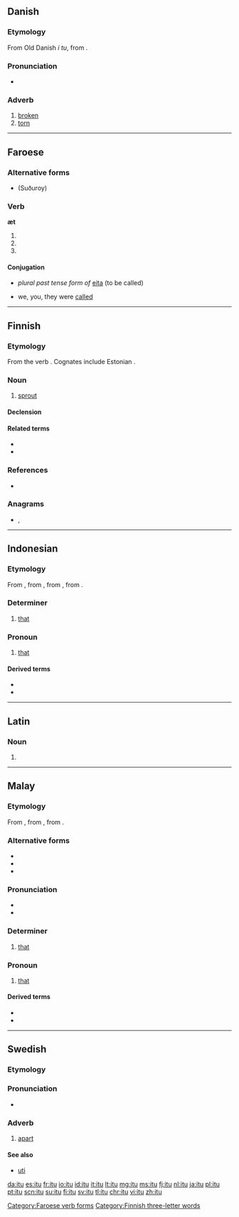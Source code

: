 {{also|ITU}}
==Danish==

===Etymology===
From Old Danish ''i tu'', from {{etyl|non|da}} {{m|da|í tvau||in two}}.

===Pronunciation===
* {{IPA|/ituː/|[iˈtˢuːˀ]|lang=da}}

===Adverb===
{{da-adv}}

# [[broken]]
# [[torn]]

----

==Faroese==

===Alternative forms===
* {{l|fo|hitu}} (Suðuroy)

===Verb===
'''æt'''

# {{form of|first-person plural past tense|eita|lang=fo}}
# {{form of|second-person plural past tense|eita|lang=fo}}
# {{form of|third-person plural past tense|eita|lang=fo}}

====Conjugation====
{{fo-conj-eita}}

* ''plural past tense form of'' [[eita]] (to be called)

* we, you, they were [[called]]

[[Category:Faroese verb forms]]

----

==Finnish==

===Etymology===
From the verb {{m|fi|itää}}. Cognates include Estonian {{m|et|idu}}.

===Noun===
{{fi-noun}}

# [[sprout]]

====Declension====
{{fi-decl-valo|i|t|d|u|a}}

====Related terms====
* {{l|fi|idättää}}
* {{l|fi|itää}}

===References===
* {{R:Hakkinen 2005}}

===Anagrams===
* {{l|fi|tiu}}, {{l|fi|uit}}

[[Category:Finnish three-letter words]]

----

==Indonesian==

===Etymology===
From {{etyl|ms|id}} {{m|ms|itu}}, from {{etyl|poz-mly-pro|id}} {{m|poz-mly-pro|*(i)tu(ʔ)}}, from {{etyl|poz-pro|id}} {{m|poz-pro|*(i-)tu}}, from {{etyl|map-pro|id}} {{m|map-pro|*(i-)Cu}}.

===Determiner===
{{head|id|determiner}}

# [[that]] {{gloss|what is being indicated}}

===Pronoun===
{{head|id|pronoun}}

# [[that]] {{gloss|that thing}}

====Derived terms====
* {{l|id|situ|gloss={{l|en|there}}}}
* {{l|id|yang itu|gloss={{l|en|that one}}}}

----

==Latin==

===Noun===
{{la-noun-form|itū}}

# {{inflection of|itus||abl|s|lang=la}}

----

==Malay==

===Etymology===
From {{etyl|poz-mly-pro|ms}} {{m|poz-mly-pro|*(i)tu(ʔ)}}, from {{etyl|poz-pro|ms}} {{m|poz-pro|*(i-)tu}}, from {{etyl|map-pro|ms}} {{m|map-pro|*(i-)Cu}}.

===Alternative forms===
* {{l|ms|tu}}
* {{l|ms|ايت|sc=Arab}}
* {{l|ms|تو|sc=Arab}}

===Pronunciation===
* {{IPA|/itu/|lang=ms}}
* {{rhymes|itu|tu|u|lang=ms}}

===Determiner===
{{head|ms|determiner}}

# [[that]] {{gloss|what is being indicated}}

===Pronoun===
{{head|ms|pronoun}}

# [[that]] {{gloss|that thing}}

====Derived terms====
* {{l|ms|situ|gloss={{l|en|there}}}}
* {{l|ms|yang itu|gloss={{l|en|that one}}}}

----

==Swedish==

===Etymology===
{{compound|i|t1=in|tu|t2=two|lang=sv}}

===Pronunciation===
* {{rhymes|ʉː|lang=sv}}

===Adverb===
{{head|sv|adverb}}

# [[apart]]

====See also====
* [[uti]]

[[da:itu]]
[[es:itu]]
[[fr:itu]]
[[io:itu]]
[[id:itu]]
[[it:itu]]
[[lt:itu]]
[[mg:itu]]
[[ms:itu]]
[[fj:itu]]
[[nl:itu]]
[[ja:itu]]
[[pl:itu]]
[[pt:itu]]
[[scn:itu]]
[[su:itu]]
[[fi:itu]]
[[sv:itu]]
[[tl:itu]]
[[chr:itu]]
[[vi:itu]]
[[zh:itu]]